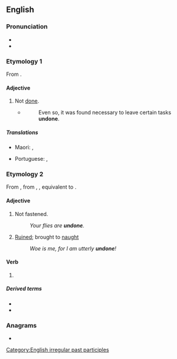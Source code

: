 ==English==

===Pronunciation===
* {{IPA|/ʌnˈdʌn/|lang=en}}
* {{rhymes|ʌn|lang=en}}

===Etymology 1===
From {{af|en|un-|done}}.

====Adjective====
{{en-adj|-}}

# Not [[done]].
#* {{RQ:Orwell Animal Farm|6}}
#*: Even so, it was found necessary to leave certain tasks '''undone'''.

=====Translations=====
{{trans-top|unfastened}}
* Maori: {{t|mi|matoha}}, {{t|mi|matara}}
{{trans-mid}}
* Portuguese: {{t|pt|desamarrado}}, {{t+|pt|solto}}
{{trans-bottom}}

===Etymology 2===
From {{inh|en|enm|undon}}, from {{inh|en|ang|undōn}}, {{m|ang|ondōn|t=undone}}, equivalent to {{af|en|undo|-en|pos2=past participle ending}}.

====Adjective====
{{en-adj|-}}

# Not fastened.
#: ''Your flies are '''undone'''.''
# [[ruined|Ruined]]; brought to [[naught]]
#: ''Woe is me, for I am utterly '''undone'''!''

====Verb====
{{head|en|past participle}}

# {{past participle of|undo|lang=en|nocat=1}}

=====Derived terms=====
* {{l|en|come undone}}
* {{l|en|undoneness}}

===Anagrams===
* {{anagrams|en|a=dennou|nouned}}

[[Category:English irregular past participles]]